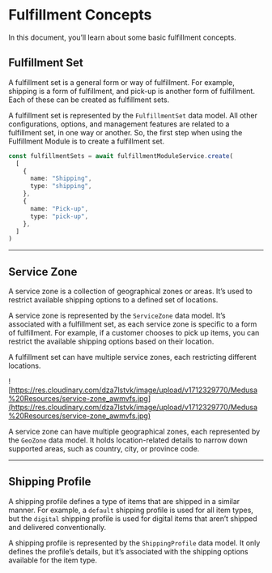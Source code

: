 # Fulfillment Concepts

In this document, you’ll learn about some basic fulfillment concepts.

## Fulfillment Set

A fulfillment set is a general form or way of fulfillment. For example, shipping is a form of fulfillment, and pick-up is another form of fulfillment. Each of these can be created as fulfillment sets.

A fulfillment set is represented by the `FulfillmentSet` data model. All other configurations, options, and management features are related to a fulfillment set, in one way or another. So, the first step when using the Fulfillment Module is to create a fulfillment set.

```ts
const fulfillmentSets = await fulfillmentModuleService.create(
  [
    {
      name: "Shipping",
      type: "shipping",
    },
    {
      name: "Pick-up",
      type: "pick-up",
    },
  ]
)
```

---

## Service Zone

A service zone is a collection of geographical zones or areas. It’s used to restrict available shipping options to a defined set of locations.

A service zone is represented by the `ServiceZone` data model. It’s associated with a fulfillment set, as each service zone is specific to a form of fulfillment. For example, if a customer chooses to pick up items, you can restrict the available shipping options based on their location.

A fulfillment set can have multiple service zones, each restricting different locations.

![https://res.cloudinary.com/dza7lstvk/image/upload/v1712329770/Medusa%20Resources/service-zone_awmvfs.jpg](https://res.cloudinary.com/dza7lstvk/image/upload/v1712329770/Medusa%20Resources/service-zone_awmvfs.jpg)

A service zone can have multiple geographical zones, each represented by the `GeoZone` data model. It holds location-related details to narrow down supported areas, such as country, city, or province code.

---

## Shipping Profile

A shipping profile defines a type of items that are shipped in a similar manner. For example, a `default` shipping profile is used for all item types, but the `digital` shipping profile is used for digital items that aren’t shipped and delivered conventionally.

A shipping profile is represented by the `ShippingProfile` data model. It only defines the profile’s details, but it’s associated with the shipping options available for the item type.
